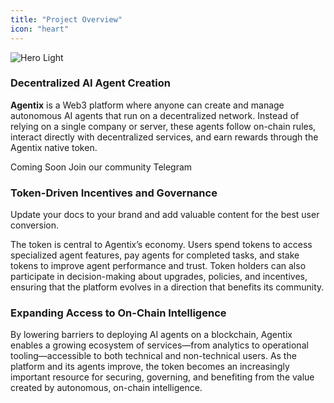 ```yaml
---
title: "Project Overview"
icon: "heart"
---
```


<img alt="Hero Light" classname="block dark:hidden" src="/images/docscover.png" />

### Decentralized AI Agent Creation

**Agentix** is a Web3 platform where anyone can create and manage autonomous AI agents that run on a decentralized network. Instead of relying on a single company or server, these agents follow on-chain rules, interact directly with decentralized services, and earn rewards through the Agentix native token.

<CardGroup cols={2}>
  <Card title="Launch Agentix" icon="rocket">
    Coming Soon
  </Card>

  <Card title="Telegram" icon="telegram" href="https://mintlify.com/docs/development">
    Join our community Telegram
  </Card>
</CardGroup>

### Token-Driven Incentives and Governance

Update your docs to your brand and add valuable content for the best user conversion.

The token is central to Agentix’s economy. Users spend tokens to access specialized agent features, pay agents for completed tasks, and stake tokens to improve agent performance and trust. Token holders can also participate in decision-making about upgrades, policies, and incentives, ensuring that the platform evolves in a direction that benefits its community.

### Expanding Access to On-Chain Intelligence

By lowering barriers to deploying AI agents on a blockchain, Agentix enables a growing ecosystem of services—from analytics to operational tooling—accessible to both technical and non-technical users. As the platform and its agents improve, the token becomes an increasingly important resource for securing, governing, and benefiting from the value created by autonomous, on-chain intelligence.